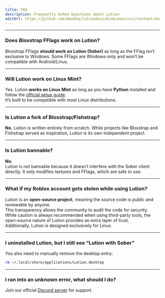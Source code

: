 ```yaml
---
title: FAQ
description: Frequently Asked Questions about Lution
editUrl: https://github.com/Wookhq/lutiondocs/blob/main/src/content/docs/lution/faq.mdx
---
```


***

### Does Bloxstrap FFlags work on Lution?
Bloxstrap FFlags **should work on Lution (Sober)** as long as the FFlag isn’t exclusive to Windows. Some FFlags are Windows-only and won’t be compatible with Android/Linux.

***

### Will Lution work on Linux Mint?
Yes. Lution **works on Linux Mint** as long as you have **Python** installed and follow the [official setup guide](/lution/installation/).  
It’s built to be compatible with most Linux distributions.

***

### Is Lution a fork of Bloxstrap/Fishstrap?
**No.** Lution is written entirely from scratch. While projects like Bloxstrap and Fishstrap served as inspiration, Lution is its own independent project.

***

### Is Lution bannable?
**No.**  
Lution is not bannable because it doesn’t interfere with the Sober client directly. It only modifies textures and FFlags, which are safe to use.

***

### What if my Roblox account gets stolen while using Lution?
Lution is an **open-source project**, meaning the source code is public and reviewable by anyone.  
This transparency allows the community to audit the code for security. While caution is always recommended when using third-party tools, the open-source nature of Lution provides an extra layer of trust.  
Additionally, Lution is designed exclusively for Linux.

***

### I uninstalled Lution, but I still see “Lution with Sober”
You also need to manually remove the desktop entry:  
```bash
rm ~/.local/share/applications/Lution.desktop
````

---

### I ran into an unknown error, what should I do?

Join our official [Discord server](https://discord.com/invite/BXT7FYjTBa) for support.

<Analytics />

